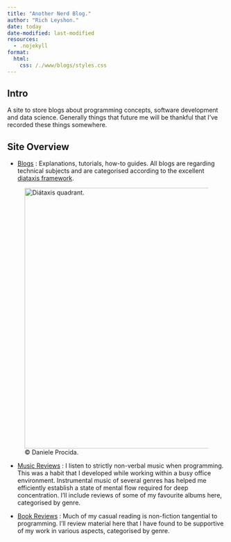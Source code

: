 ```yaml
---
title: "Another Nerd Blog."
author: "Rich Leyshon."
date: today
date-modified: last-modified
resources:
  - .nojekyll
format:
  html:
    css: /./www/blogs/styles.css
---
```


## Intro

A site to store blogs about programming concepts, software development and data
science. Generally things that future me will be thankful that I've recorded
these things somewhere. 


## Site Overview

* [Blogs](blogs/index.qmd) : Explanations, tutorials, how-to guides. All blogs
are regarding technical subjects and are categorised according to the excellent
[diataxis framework](https://diataxis.fr/).

<figure class=center-for-index>
  <img alt="Diátaxis quadrant." src="https://diataxis.fr/_images/diataxis.png" style="width:600px"/>  
  <figcaption class=center-for-index>© Daniele Procida.</figcaption> 
</figure>


* [Music Reviews](music-reviews/index.qmd) : I listen to strictly non-verbal
music when programming. This was a habit that I developed while working within
a busy office environment. Instrumental music of several genres has helped me
efficiently establish a state of mental flow required for deep concentration.
I'll include reviews of some of my favourite albums here, categorised by genre.

* [Book Reviews](book-reviews/index.qmd) : Much of my casual reading is
non-fiction tangential to programming. I'll review material here that I have
found to be supportive of my work in various aspects, categorised by genre.
